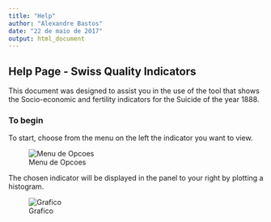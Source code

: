 ---
title: "Help"
author: "Alexandre Bastos"
date: "22 de maio de 2017"
output: html_document
---



## Help Page - Swiss Quality Indicators

This document was designed to assist you in the use of the tool that shows the Socio-economic and fertility indicators for the Suicide of the year 1888.

### To begin

To start, choose from the menu on the left the indicator you want to view. 

![Menu de Opcoes](Menu de Opcoes.jpg)

The chosen indicator will be displayed in the panel to your right by plotting a histogram.

![Grafico](grafico.jpg)